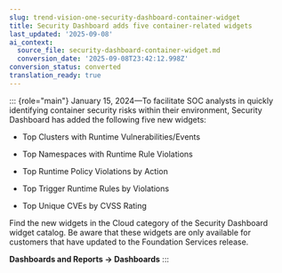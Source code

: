```yaml
---
slug: trend-vision-one-security-dashboard-container-widget
title: Security Dashboard adds five container-related widgets
last_updated: '2025-09-08'
ai_context:
  source_file: security-dashboard-container-widget.md
  conversion_date: '2025-09-08T23:42:12.998Z'
conversion_status: converted
translation_ready: true
---
```


::: {role="main"}
January 15, 2024—To facilitate SOC analysts in quickly identifying container security risks within their environment, Security Dashboard has added the following five new widgets:

- Top Clusters with Runtime Vulnerabilities/Events

- Top Namespaces with Runtime Rule Violations

- Top Runtime Policy Violations by Action

- Top Trigger Runtime Rules by Violations

- Top Unique CVEs by CVSS Rating

Find the new widgets in the Cloud category of the Security Dashboard widget catalog. Be aware that these widgets are only available for customers that have updated to the Foundation Services release.

**Dashboards and Reports → Dashboards**
:::
